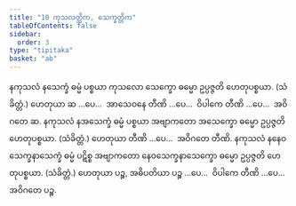 ```yaml
---
title: "10 ကုသလတ္တိက, သေက္ခတ္တိက"
tableOfContents: false
sidebar:
  order: 3
type: "tipitaka"
basket: "ab"
---
```



<DynamicBreadcrumb />

<Division number="14">

<Paragraph number="51">
နကုသလံ နသေက္ခံ ဓမ္မံ ပစ္စယာ ကုသလော သေက္ခော ဓမ္မော ဥပ္ပဇ္ဇတိ ဟေတုပစ္စယာ. (သံခိတ္တံ.) ဟေတုယာ ဆ …ပေ…  အာသေဝနေ တီဏိ …ပေ…  ဝိပါကေ တီဏိ …ပေ…  အဝိဂတေ ဆ.
</Paragraph>

<Paragraph number="52">
နကုသလံ နအသေက္ခံ ဓမ္မံ ပစ္စယာ အဗျာကတော အသေက္ခော ဓမ္မော ဥပ္ပဇ္ဇတိ ဟေတုပစ္စယာ. (သံခိတ္တံ.) ဟေတုယာ တီဏိ …ပေ…  အဝိဂတေ တီဏိ.
</Paragraph>

<Paragraph number="53">
နကုသလံ နနေဝသေက္ခနာသေက္ခံ ဓမ္မံ ပဋိစ္စ အဗျာကတော နေဝသေက္ခနာသေက္ခော ဓမ္မော ဥပ္ပဇ္ဇတိ ဟေတုပစ္စယာ. (သံခိတ္တံ.) ဟေတုယာ ပဉ္စ, အဓိပတိယာ ပဉ္စ …ပေ…  ဝိပါကေ တီဏိ …ပေ…  အဝိဂတေ ပဉ္စ.
</Paragraph>
</Division>